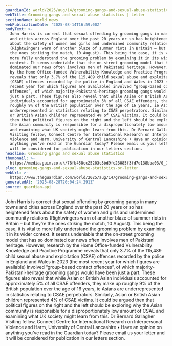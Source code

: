 ```yaml
---
guardianId: world/2025/aug/14/grooming-gangs-and-sexual-abuse-statistics
webTitle: Grooming gangs and sexual abuse statistics | Letter
sectionName: World news
webPublicationDate: '2025-08-14T16:59:00Z'
bodyText: >-
  John Harris is correct that sexual offending by grooming gangs in many towns
  and cities across England over the past 20 years or so has heightened fears
  about the safety of women and girls and undermined community relations
  (Rightwingers warn of another blaze of summer riots in Britain – but they’re
  the ones striking the match, 10 August). This being the case, it is vital to
  more fully understand the grooming problem by examining it in its wider
  context. It seems undeniable that the on-street grooming model that has so
  dominated our news often involves men of Pakistani heritage. However, research
  by the Home Office-funded Vulnerability Knowledge and Practice Programme
  reveals that only 3.7% of the 115,489 child sexual abuse and exploitation
  (CSAE) offences recorded by the police in England and Wales in 2023 (the most
  recent year for which figures are available) involved “group-based contact
  offences”, of which majority-Pakistani-heritage grooming gangs would have been
  just a part. These figures also reveal that while Asian or British Asian
  individuals accounted for approximately 5% of all CSAE offenders, they make up
  roughly 9% of the British population over the age of 16 years, ie Asians are
  underrepresented in statistics relating to CSAE perpetrators. Similarly, Asian
  or British Asian children represented 4% of CSAE victims. It could be argued
  then that political figures on the right and the left should be exploring why
  the Asian community is responsible for a disproportionately low amount of CSAE
  and examining what UK society might learn from this. Dr Bernard Gallagher
  Visiting fellow, Connect Centre for International Research on Interpersonal
  Violence and Harm, University of Central Lancashire • Have an opinion on
  anything you’ve read in the Guardian today? Please email us your letter and it
  will be considered for publication in our letters section.
headline: Grooming gangs and sexual abuse statistics
thumbnail: >-
  https://media.guim.co.uk/78fb458cc25203c3bd9fe23085f3fd7d138bba03/0_1280_4912_3931/500.jpg
slug: grooming-gangs-and-sexual-abuse-statistics-or-letter
webUrl: >-
  https://www.theguardian.com/world/2025/aug/14/grooming-gangs-and-sexual-abuse-statistics
generatedAt: '2025-08-28T20:04:24.291Z'
source: guardian-api
---
```

John Harris is correct that sexual offending by grooming gangs in many towns and cities across England over the past 20 years or so has heightened fears about the safety of women and girls and undermined community relations (Rightwingers warn of another blaze of summer riots in Britain – but they’re the ones striking the match, 10 August). This being the case, it is vital to more fully understand the grooming problem by examining it in its wider context. It seems undeniable that the on-street grooming model that has so dominated our news often involves men of Pakistani heritage. However, research by the Home Office-funded Vulnerability Knowledge and Practice Programme reveals that only 3.7% of the 115,489 child sexual abuse and exploitation (CSAE) offences recorded by the police in England and Wales in 2023 (the most recent year for which figures are available) involved “group-based contact offences”, of which majority-Pakistani-heritage grooming gangs would have been just a part. These figures also reveal that while Asian or British Asian individuals accounted for approximately 5% of all CSAE offenders, they make up roughly 9% of the British population over the age of 16 years, ie Asians are underrepresented in statistics relating to CSAE perpetrators. Similarly, Asian or British Asian children represented 4% of CSAE victims. It could be argued then that political figures on the right and the left should be exploring why the Asian community is responsible for a disproportionately low amount of CSAE and examining what UK society might learn from this. Dr Bernard Gallagher Visiting fellow, Connect Centre for International Research on Interpersonal Violence and Harm, University of Central Lancashire • Have an opinion on anything you’ve read in the Guardian today? Please email us your letter and it will be considered for publication in our letters section.
